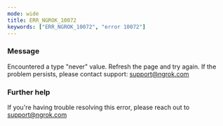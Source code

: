 ```yaml
---
mode: wide
title: ERR_NGROK_10072
keywords: ["ERR_NGROK_10072", "error 10072"]
---
```


### Message

Encountered a type "never" value. Refresh the page and try again. If the problem persists, please contact support: support@ngrok.com

### Further help

If you're having trouble resolving this error, please reach out to [support@ngrok.com](mailto:support@ngrok.com?subject=Help%20with%20ERR_NGROK_10072)

